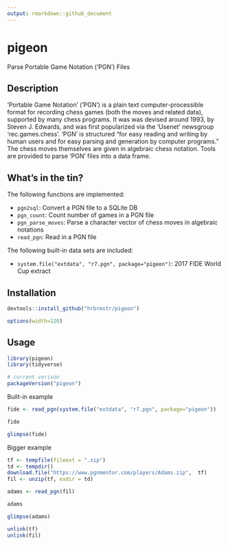 ```yaml
---
output: rmarkdown::github_document
---
```


# pigeon

Parse Portable Game Notation ('PGN') Files

## Description

'Portable Game Notation' ('PGN') is a plain text computer-processible format for recording chess games (both the moves and related data), supported by many chess programs. It was was devised around 1993, by Steven J. Edwards, and was first popularized via the 'Usenet' newsgroup 'rec.games.chess'. 'PGN' is structured "for easy reading and writing by human users and for easy parsing and generation by  computer programs." The chess moves themselves are given in algebraic chess notation. Tools are provided to parse 'PGN' files into a data frame.
    
## What's in the tin?

The following functions are implemented:

- `pgn2sql`:  Convert a PGN file to a SQLite DB
- `pgn_count`:	Count number of games in a PGN file
- `pgn_parse_moves`:	Parse a character vector of chess moves in algebraic notations
- `read_pgn`:	Read in a PGN file

The following built-in data sets are included:

- `system.file("extdata", "r7.pgn", package="pigeon")`: 2017 FIDE World Cup extract

## Installation

```r
devtools::install_github("hrbrmstr/pigeon")
```

```r
options(width=120)
```

## Usage

```r
library(pigeon)
library(tidyverse)

# current verison
packageVersion("pigeon")
```

Built-in example

```r
fide <- read_pgn(system.file("extdata", "r7.pgn", package="pigeon"))

fide

glimpse(fide)
```

Bigger example

```r
tf <- tempfile(fileext = ".zip")
td <- tempdir()
download.file("https://www.pgnmentor.com/players/Adams.zip",  tf)
fil <- unzip(tf, exdir = td)

adams <- read_pgn(fil)

adams

glimpse(adams)

unlink(tf)
unlink(fil)
```
